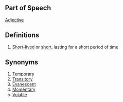 ==Part of Speech==
[[Adjective]]
==Definitions==
#[[Short-lived]] or [[short]], lasting for a short period of time
==Synonyms==
#[[Temporary]]
#[[Transitory]]
#[[Evanescent]]
#[[Momentary]]
#[[Volatile]]